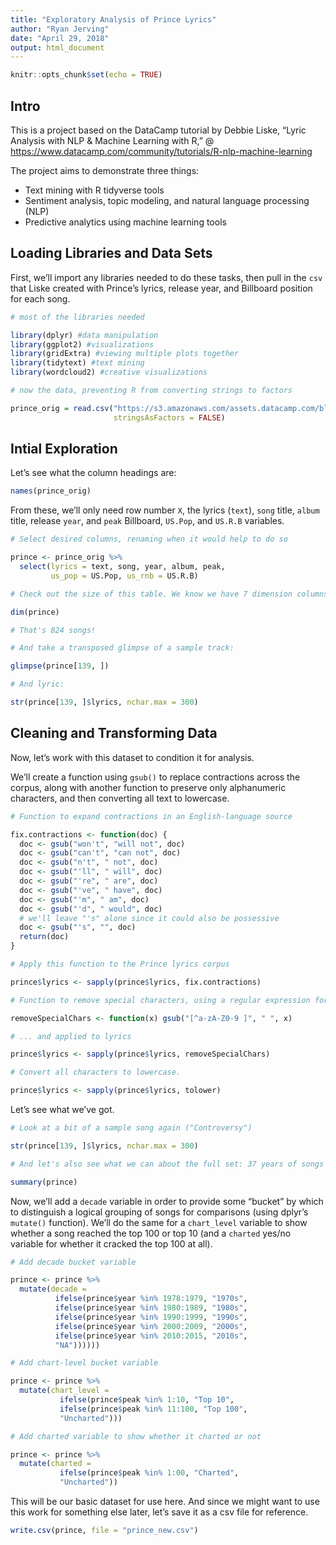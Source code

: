 ```yaml
---
title: "Exploratory Analysis of Prince Lyrics"
author: "Ryan Jerving"
date: "April 29, 2018"
output: html_document
---
```


```r
knitr::opts_chunk$set(echo = TRUE)
```

## Intro

This is a project based on the DataCamp tutorial by Debbie Liske, "Lyric Analysis with NLP & Machine Learning with R," @ <https://www.datacamp.com/community/tutorials/R-nlp-machine-learning>

The project aims to demonstrate three things:

* Text mining with R tidyverse tools
* Sentiment analysis, topic modeling, and natural language processing (NLP)
* Predictive analytics using machine learning tools


## Loading Libraries and Data Sets

First, we'll import any libraries needed to do these tasks, then pull in the `csv` that Liske created with Prince's lyrics, release year, and Billboard position for each song.

```r

# most of the libraries needed

library(dplyr) #data manipulation
library(ggplot2) #visualizations
library(gridExtra) #viewing multiple plots together
library(tidytext) #text mining
library(wordcloud2) #creative visualizations

# now the data, preventing R from converting strings to factors

prince_orig = read.csv("https://s3.amazonaws.com/assets.datacamp.com/blog_assets/prince_raw_data.csv", 
                       stringsAsFactors = FALSE)

```

## Intial Exploration

Let's see what the column headings are:

```r

names(prince_orig)

```

From these, we'll only need row number `X`, the lyrics (`text`), `song` title, `album` title, release `year`, and `peak` Billboard, `US.Pop`, and `US.R.B` variables.

```r

# Select desired columns, renaming when it would help to do so

prince <- prince_orig %>%
  select(lyrics = text, song, year, album, peak,
         us_pop = US.Pop, us_rnb = US.R.B)

# Check out the size of this table. We know we have 7 dimension columns: how many rows?

dim(prince)

# That's 824 songs!

# And take a transposed glimpse of a sample track:

glimpse(prince[139, ])

# And lyric:

str(prince[139, ]$lyrics, nchar.max = 300)

```

## Cleaning and Transforming Data

Now, let's work with this dataset to condition it for analysis.

We'll create a function using `gsub()` to replace contractions across the corpus, along with another function to preserve only alphanumeric characters, and then converting all text to lowercase.

```r

# Function to expand contractions in an English-language source

fix.contractions <- function(doc) {
  doc <- gsub("won't", "will not", doc)
  doc <- gsub("can't", "can not", doc)
  doc <- gsub("n't", " not", doc)
  doc <- gsub("'ll", " will", doc)
  doc <- gsub("'re", " are", doc)
  doc <- gsub("'ve", " have", doc)
  doc <- gsub("'m", " am", doc)
  doc <- gsub("'d", " would", doc)
  # we'll leave "'s" alone since it could also be possessive
  doc <- gsub("'s", "", doc)
  return(doc)
}

# Apply this function to the Prince lyrics corpus

prince$lyrics <- sapply(prince$lyrics, fix.contractions)

# Function to remove special characters, using a regular expression for alphanumeric chars only

removeSpecialChars <- function(x) gsub("[^a-zA-Z0-9 ]", " ", x)

# ... and applied to lyrics

prince$lyrics <- sapply(prince$lyrics, removeSpecialChars)

# Convert all characters to lowercase.

prince$lyrics <- sapply(prince$lyrics, tolower)

```

Let's see what we've got.

```r

# Look at a bit of a sample song again ("Controversy")

str(prince[139, ]$lyrics, nchar.max = 300)

# And let's also see what we can about the full set: 37 years of songs between 1978 and 2015, with the lowest charting (highest number) song entering at 88.

summary(prince)

```

Now, we'll add a `decade` variable in order to provide some "bucket" by which to distinguish a logical grouping of songs for comparisons (using dplyr's `mutate()` function). We'll do the same for a `chart_level` variable to show whether a song reached the top 100 or top 10 (and a `charted` yes/no variable for whether it cracked the top 100 at all).

```r

# Add decade bucket variable

prince <- prince %>%
  mutate(decade =
          ifelse(prince$year %in% 1978:1979, "1970s",
          ifelse(prince$year %in% 1980:1989, "1980s",
          ifelse(prince$year %in% 1990:1999, "1990s",
          ifelse(prince$year %in% 2000:2009, "2000s",
          ifelse(prince$year %in% 2010:2015, "2010s",
          "NA"))))))

# Add chart-level bucket variable

prince <- prince %>%
  mutate(chart_level =
           ifelse(prince$peak %in% 1:10, "Top 10",
           ifelse(prince$peak %in% 11:100, "Top 100",
           "Uncharted")))

# Add charted variable to show whether it charted or not

prince <- prince %>%
  mutate(charted =
           ifelse(prince$peak %in% 1:00, "Charted",
           "Uncharted"))

```

This will be our basic dataset for use here. And since we might want to use this work for something else later, let's save it as a csv file for reference.

```r

write.csv(prince, file = "prince_new.csv")

```